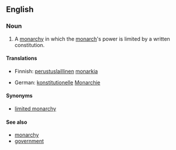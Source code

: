 ==English==
{{wikipedia}}

===Noun===
{{en-noun|sg=[[constitutional]] [[monarchy]]|constitutional monarchies}}

# A [[monarchy]] in which the [[monarch]]'s power is limited by a written constitution.

====Translations====
{{trans-top}}
* Finnish: [[perustuslaillinen]] [[monarkia]]
{{trans-mid}}
* German: [[konstitutionell]]e [[Monarchie]] {{f}}
{{trans-bottom}}

====Synonyms====
* [[limited monarchy]]

====See also====
* [[monarchy]]
* [[government]]